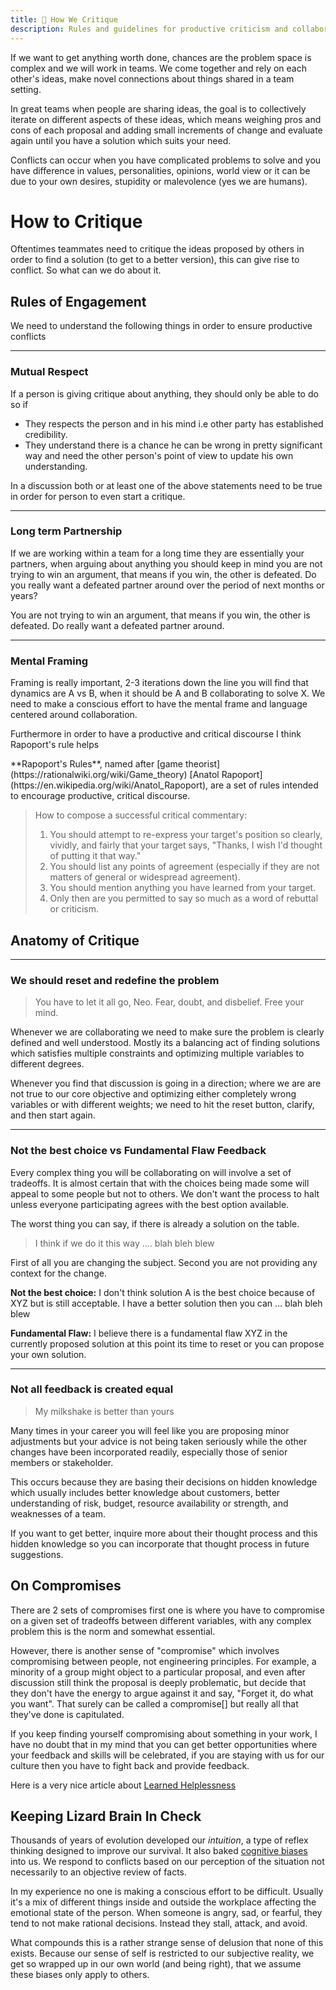```yaml
---
title: 👻 How We Critique
description: Rules and guidelines for productive criticism and collaborative problem-solving in teams.
---
```


If we want to get anything worth done, chances are the problem space is complex and we will work in teams. We come together and rely on each other's ideas, make novel connections about things shared in a team setting. 


In great teams when people are sharing ideas, the goal is to collectively iterate on different aspects of these ideas, which means weighing pros and cons of each proposal and adding small increments of change and evaluate again until you have a solution which suits your need. 


<Aside type="caution" title="Nature of Conflict">
Conflicts can occur when you have complicated problems to solve and you have difference in values, personalities, opinions, world view or it can be due to your own desires, stupidity or malevolence (yes we are humans).
</Aside>



# How to Critique

Oftentimes teammates need to critique the ideas proposed by others in order to find a solution (to get to a better version), this can give rise to conflict. So what can we do about it.

## Rules of Engagement

We need to understand the following things in order to ensure productive conflicts


---

### **Mutual Respect**

If a person is giving critique about anything, they should only be able to do so if

* They respects the person and in his mind i.e other party has established credibility.
* They understand there is a chance he can be wrong in pretty significant way and need the other person's point of view to update his own understanding. 

In a discussion both or at least one of the above statements need to be true in order for person to even start a critique.


---

### **Long term Partnership**

If we are working within a team for a long time they are essentially your partners, when arguing about anything you should keep in mind you are not trying to win an argument, that means if you win, the other is defeated. Do you really want a defeated partner around over the period of next months or years?


<Aside type="danger" title="Consequences">
You are not trying to win an argument, that means if you win, the other is defeated. Do really want a defeated partner around.
</Aside>



---

### **Mental Framing**

Framing is really important, 2-3 iterations down the line you will find that dynamics are A vs B, when it should be A and B collaborating to solve X. We need to make a conscious effort to have the mental frame and language centered around collaboration.

Furthermore in order to have a productive and critical discourse I think Rapoport's rule helps


<Aside type="note" title="Rapoport's Rules">
**Rapoport's Rules**, named after [game theorist](https://rationalwiki.org/wiki/Game_theory) [Anatol Rapoport](https://en.wikipedia.org/wiki/Anatol_Rapoport), are a set of rules intended to encourage productive, critical discourse.



> How to compose a successful critical commentary:
>
> 
> 1. You should attempt to re-express your target's position so clearly, vividly, and fairly that your target says, "Thanks, I wish I'd thought of putting it that way."
> 2. You should list any points of agreement (especially if they are not matters of general or widespread agreement).
> 3. You should mention anything you have learned from your target.
> 4. Only then are you permitted to say so much as a word of rebuttal or criticism.
</Aside>

## Anatomy of Critique


---

### We should reset and redefine the problem

> You have to let it all go, Neo. Fear, doubt, and disbelief. Free your mind.

Whenever we are collaborating we need to make sure the problem is clearly defined and well understood. Mostly its a balancing act of finding solutions which satisfies multiple constraints and optimizing multiple variables to different degrees. 

Whenever you find that discussion is going in a direction; where we are are not true to our core objective and optimizing either completely wrong variables or with different weights; we need to hit the reset button, clarify, and then start again.


---

### Not the best choice vs Fundamental Flaw Feedback

Every complex thing you will be collaborating on will involve a set of tradeoffs. It is almost certain that with the choices being made some will appeal to some people but not to others. We don't want the process to halt unless everyone participating agrees with the best option available.


<Aside type="caution" title="Caution">
The worst thing you can say, if there is already a solution on the table.


> I think if we do it this way …. blah bleh blew

First of all you are changing the subject. Second you are not providing any context for the change. 

</Aside>


**Not the best choice:** I don't think solution A is the best choice because of XYZ but is still acceptable. I have a better solution then you can … blah bleh blew

**Fundamental Flaw:** I believe there is a fundamental flaw XYZ in the currently proposed solution at this point its time to reset or you can propose your own solution.


---

### Not all feedback is created equal 

> My milkshake is better than yours

Many times in your career you will feel like you are proposing minor adjustments but your advice is not being taken seriously while the other changes have been incorporated readily, especially those of senior members or stakeholder. 

This occurs because they are basing their decisions on hidden knowledge which usually includes better knowledge about customers, better understanding of risk, budget, resource availability or strength, and weaknesses of a team.

If you want to get better, inquire more about their thought process and this hidden knowledge so you can incorporate that thought process in future suggestions.

## On Compromises

There are 2 sets of compromises first one is where you have to compromise on a given set of tradeoffs between different variables, with any complex problem this is the norm and somewhat essential.

However, there is another sense of "compromise" which involves compromising between people, not engineering principles. For example, a minority of a group might object to a particular proposal, and even after discussion still think the proposal is deeply problematic, but decide that they don't have the energy to argue against it and say, "Forget it, do what you want". That surely can be called a compromise[] but really all that they've done is capitulated.


<Aside type="tip" title="Learned Helplessness">
If you keep finding yourself compromising about something in your work, I have no doubt that in my mind that you can get better opportunities where your feedback and skills will be celebrated, if you are staying with us for our culture then you have to fight back and provide feedback.

Here is a very nice article about [Learned Helplessness](https://www.okayhq.com/blog/status-quo-is-so-hard-to-change-in-engineering-teams/)  

</Aside>

## Keeping Lizard Brain In Check

Thousands of years of evolution developed our *intuition*, a type of reflex thinking designed to improve our survival. It also baked [cognitive biases](https://en.wikipedia.org/wiki/List_of_cognitive_biases) into us. We respond to conflicts based on our perception of the situation not necessarily to an objective review of facts.

In my experience no one is making a conscious effort to be difficult. Usually it's a mix of different things inside and outside the workplace affecting the emotional state of the person. When someone is angry, sad, or fearful, they tend to not make rational decisions. Instead they stall, attack, and avoid.


<Aside type="caution" title="Caution">

What compounds this is a rather strange sense of delusion that none of this exists. Because our sense of self is restricted to our subjective reality, we get so wrapped up in our own world (and being right), that we assume these biases only apply to others.

</Aside>
